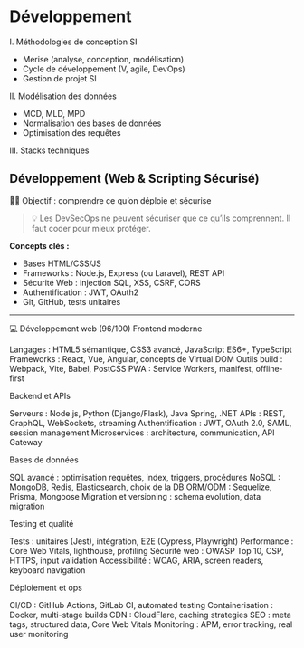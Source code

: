# Développement

I. Méthodologies de conception SI

-   Merise (analyse, conception, modélisation)
-   Cycle de développement (V, agile, DevOps)
-   Gestion de projet SI

II. Modélisation des données

-   MCD, MLD, MPD
-   Normalisation des bases de données
-   Optimisation des requêtes

III. Stacks techniques

## Développement (Web & Scripting Sécurisé)

🧑‍💻 Objectif : comprendre ce qu’on déploie et sécurise

> 💡 Les DevSecOps ne peuvent sécuriser que ce qu’ils comprennent. Il faut coder pour mieux protéger.

**Concepts clés :**

-   Bases HTML/CSS/JS
-   Frameworks : Node.js, Express (ou Laravel), REST API
-   Sécurité Web : injection SQL, XSS, CSRF, CORS
-   Authentification : JWT, OAuth2
-   Git, GitHub, tests unitaires

---

💻 Développement web (96/100)
Frontend moderne

Langages : HTML5 sémantique, CSS3 avancé, JavaScript ES6+, TypeScript
Frameworks : React, Vue, Angular, concepts de Virtual DOM
Outils build : Webpack, Vite, Babel, PostCSS
PWA : Service Workers, manifest, offline-first

Backend et APIs

Serveurs : Node.js, Python (Django/Flask), Java Spring, .NET
APIs : REST, GraphQL, WebSockets, streaming
Authentification : JWT, OAuth 2.0, SAML, session management
Microservices : architecture, communication, API Gateway

Bases de données

SQL avancé : optimisation requêtes, index, triggers, procédures
NoSQL : MongoDB, Redis, Elasticsearch, choix de la DB
ORM/ODM : Sequelize, Prisma, Mongoose
Migration et versioning : schema evolution, data migration

Testing et qualité

Tests : unitaires (Jest), intégration, E2E (Cypress, Playwright)
Performance : Core Web Vitals, lighthouse, profiling
Sécurité web : OWASP Top 10, CSP, HTTPS, input validation
Accessibilité : WCAG, ARIA, screen readers, keyboard navigation

Déploiement et ops

CI/CD : GitHub Actions, GitLab CI, automated testing
Containerisation : Docker, multi-stage builds
CDN : CloudFlare, caching strategies
SEO : meta tags, structured data, Core Web Vitals
Monitoring : APM, error tracking, real user monitoring
